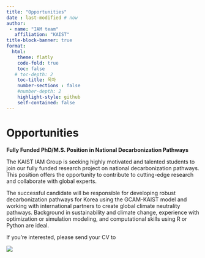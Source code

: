 ```yaml
---
title: "Opportunities"
date : last-modified # now
author: 
 - name: "IAM team"
   affiliation: "KAIST"
title-block-banner: true
format: 
  html:
    theme: flatly
    code-fold: true
    toc: false
   # toc-depth: 2
    toc-title: 목차
    number-sections : false
    #number-depth: 2
    highlight-style: github
    self-contained: false
---
```


# **Opportunities**

**Fully Funded PhD/M.S. Position in National Decarbonization Pathways**

The KAIST IAM Group is seeking highly motivated and talented students to join our fully funded research project on national decarbonization pathways. This position offers the opportunity to contribute to cutting-edge research and collaborate with global experts.

The successful candidate will be responsible for developing robust decarbonization pathways for Korea using the GCAM-KAIST model and working with international partners to create global climate neutrality pathways. Background in sustainability and climate change, experience with optimization or simulation modeling, and computational skills using R or Python are ideal.

If you're interested, please send your CV to

![](email.png){fig-align="center"}
